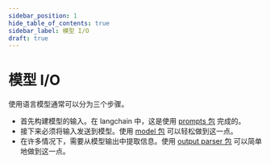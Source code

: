 ```yaml
---
sidebar_position: 1
hide_table_of_contents: true
sidebar_label: 模型 I/O
draft: true
---
```



# 模型 I/O

使用语言模型通常可以分为三个步骤。

 - 首先构建模型的输入。在 langchain 中，这是使用 [prompts 包](/docs/modules/model_io/prompts/) 完成的。
 - 接下来必须将输入发送到模型。使用 [model 包](/docs/modules/model_io//) 可以轻松做到这一点。
 - 在许多情况下，需要从模型输出中提取信息。使用 [output parser 包](/docs/modules/model_io/output_parser) 可以简单地做到这一点。

<DocCardList />
